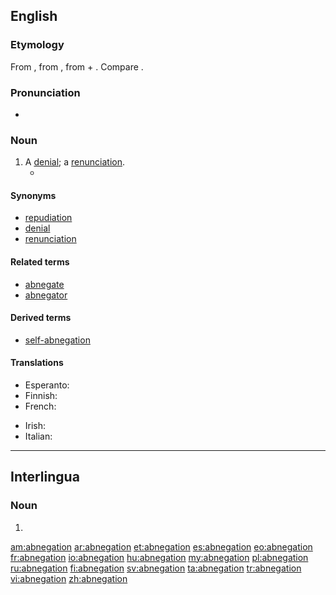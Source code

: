 ==English==

===Etymology===
From {{etyl|la}} {{term|abnegatio|lang=la}}, from {{term|abnego|abnegō|refuse, deny|lang=la}}, from {{term|ab||from, away from|lang=la}} + {{term|nego|negō|deny; refuse, say no|lang=la}}. Compare {{etyl|fr|-}} {{term|abnégation|lang=fr}}.

===Pronunciation===
* {{rhymes|eɪʃən}}

===Noun===
{{en-noun}}

# A [[denial]]; a [[renunciation]].
#* {{quote-book|passage=With '''abnegation''' of God, of his honor, and of religion, they may retain the friendship of the court.|author=[[w:John Knox|John Knox]]|title=Letter to the Queen Dowager|year=1558}}

====Synonyms====
* [[repudiation]]
* [[denial]]
* [[renunciation]]

====Related terms====
* [[abnegate]]
* [[abnegator]]

====Derived terms====
* [[self-abnegation]]

====Translations====
{{trans-top|denial; renunciation}}
* Esperanto: {{t|eo|abnegacio}}
* Finnish: {{t|fi|kieltäminen}}
* French: {{t+|fr|abnégation|f}}
{{trans-mid}}
* Irish: {{t-|ga|diúltú do|m|xs=Irish}}
* Italian: {{t+|it|abnegazione|f}}
{{trans-bottom}}

----

==Interlingua==

===Noun===
{{ia-noun|pl=abnegationes}}

# {{l|en|abnegation}}

[[am:abnegation]]
[[ar:abnegation]]
[[et:abnegation]]
[[es:abnegation]]
[[eo:abnegation]]
[[fr:abnegation]]
[[io:abnegation]]
[[hu:abnegation]]
[[my:abnegation]]
[[pl:abnegation]]
[[ru:abnegation]]
[[fi:abnegation]]
[[sv:abnegation]]
[[ta:abnegation]]
[[tr:abnegation]]
[[vi:abnegation]]
[[zh:abnegation]]